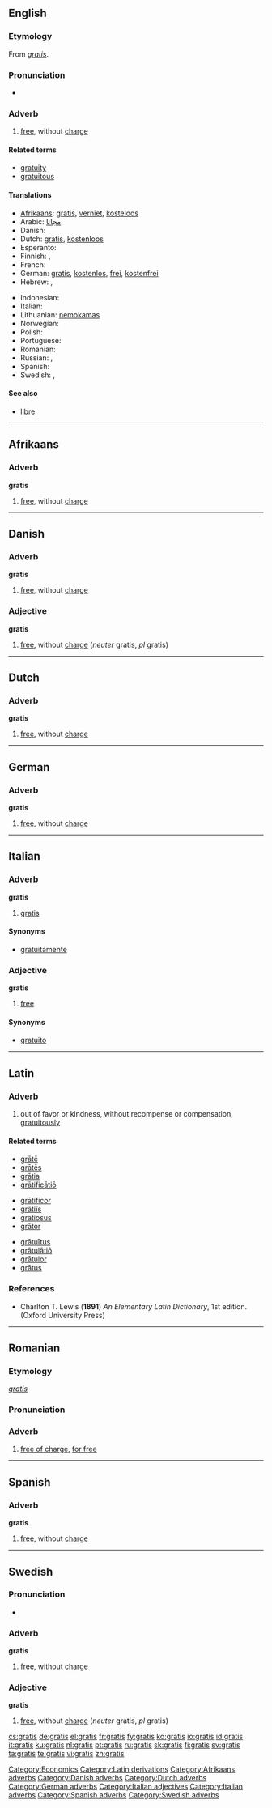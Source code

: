==English==

===Etymology===
From {{L.}} ''[[#Latin|gratis]]''.

===Pronunciation===
* {{a|UK}} {{IPA|/ˈgɹɑː.tɪs/}} {{SAMPA|/"grA:.tIs/}}

===Adverb===
{{en-adv|-}}

# [[free]], without [[charge]]

====Related terms====
* [[gratuity]]
* [[gratuitous]]

====Translations====
{{trans-top|free, without charge}}
* [[Afrikaans]]: [[gratis#Afrikaans|gratis]], [[verniet]], [[kosteloos]]
* Arabic: [[Magannan#Arabic|مجانا]]
* Danish: {{t-|da|gratis}}
* Dutch: [[gratis#Dutch|gratis]], [[kostenloos]]
* Esperanto: {{t-|eo|senpage|xs=Esperanto}}
* Finnish: {{t+|fi|ilmainen}}, {{t-|fi|ilmaiseksi}}
* French: {{t+|fr|gratuit}}
* German: [[gratis#German|gratis]], [[kostenlos]], [[frei]], [[kostenfrei]]
* Hebrew: {{t-|he|חינם|sc=Hebr}}, {{t-|he|בחינם|sc=Hebr}}
{{trans-mid}}
* Indonesian: {{t+|id|gratis|xs=Indonesian}}
* Italian: {{t+|it|gratis}}
* Lithuanian: [[nemokamas]]
* Norwegian: {{t-|no|gratis}}
* Polish: {{t-|pl|gratis}}
* Portuguese: {{t+|pt|grátis}}
* Romanian: {{t-|ro|gratis}}
* Russian: {{t-|ru|бесплатно|tr=besplatno|sc=Cyrl}}, {{t-|ru|даром|tr=darom|sc=Cyrl}}
* Spanish: {{t-|es|gratis}}
* Swedish: {{t+|sv|gratis}}, {{t-|sv|kostnadsfri}}
{{trans-bottom}}

====See also====
* [[libre]]

[[Category:Economics]]
[[Category:Latin derivations]]

----

==Afrikaans==

===Adverb===
'''gratis'''

# [[free]], without [[charge]]

[[Category:Afrikaans adverbs]]

----

==Danish==

===Adverb===
'''gratis'''

# [[free]], without [[charge]]

===Adjective===
'''gratis'''

# [[free]], without [[charge]] (''neuter'' gratis, ''pl'' gratis)

[[Category:Danish adverbs]]

----

==Dutch==

===Adverb===
'''gratis'''

# [[free]], without [[charge]]

[[Category:Dutch adverbs]]

----

==German==

===Adverb===
'''gratis'''

# [[free]], without [[charge]]

[[Category:German adverbs]]

----

==Italian==

===Adverb===
'''gratis'''

# [[gratis#English|gratis]]

====Synonyms====
* [[gratuitamente]]

===Adjective===
'''gratis''' {{inv}}

# [[free]]

====Synonyms====
* [[gratuito]]

[[Category:Italian adjectives]]
[[Category:Italian adverbs]]

----

==Latin==

===Adverb===
{{la-adv|gratis|grātīs|-}}

# out of favor or kindness, without recompense or compensation, [[gratuitously]]

====Related terms====
{{top3}}
* [[grate#Latin|grātē]]
* [[grates#Latin|grātēs]]
* [[gratia|grātia]]
* [[gratificatio|grātificātiō]]
{{mid3}}
* [[gratificor|grātificor]]
* [[gratiis|grātiīs]]
* [[gratiosus|grātiōsus]]
* [[grator|grātor]]
{{mid3}}
* [[gratuitus|grātuītus]]
* [[gratulatio|grātulātiō]]
* [[gratulor|grātulor]]
* [[gratus|grātus]]
{{bottom}}

===References===
* Charlton T. Lewis ('''1891''') ''An Elementary Latin Dictionary'', 1st edition. (Oxford University Press)

----

==Romanian==

===Etymology===
{{L.|ro}} ''[[#Latin|gratis]]''

===Pronunciation===
{{IPA|['gra.tis]|lang=ro}}

===Adverb===
{{ro-adv}}

# [[free of charge]], [[for free]]

----

==Spanish==

===Adverb===
'''gratis'''

# [[free]], without [[charge]]

[[Category:Spanish adverbs]]

----

==Swedish==

===Pronunciation===
*{{audio|Sv-gratis.ogg|audio}}

===Adverb===
'''gratis'''

# [[free]], without [[charge]]

===Adjective===
'''gratis'''

# [[free]], without [[charge]] (''neuter'' gratis, ''pl'' gratis)

[[Category:Swedish adverbs]]

[[cs:gratis]]
[[de:gratis]]
[[el:gratis]]
[[fr:gratis]]
[[fy:gratis]]
[[ko:gratis]]
[[io:gratis]]
[[id:gratis]]
[[it:gratis]]
[[ku:gratis]]
[[nl:gratis]]
[[pt:gratis]]
[[ru:gratis]]
[[sk:gratis]]
[[fi:gratis]]
[[sv:gratis]]
[[ta:gratis]]
[[te:gratis]]
[[vi:gratis]]
[[zh:gratis]]